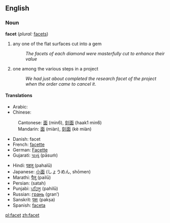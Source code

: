 ==English==
===Noun===
'''facet''' (''plural:'' [[facets]])

# any one of the flat surfaces cut into a gem
#:''The facets of each diamond were masterfully cut to enhance their value''
# one among the various steps in a project
#:''We had just about completed the research facet of the project when the order came to cancel it''.

====Translations====
{{top}}
*Arabic: {{ARchar|[[سطح|سطْح]]}} {{Unicode|(ʂaʈħ)}} {{m}}
*Chinese:
:Cantonese: [[面]] (min6), [[刻面]] (haak1 min6)
:Mandarin: [[面]] (miàn), [[刻面]] (kè miàn)
*Danish: facet
*French: [[facette]]
*German: [[Facette]]
*Gujarati: [[પાસું]] (pāsuṁ)
{{mid}}
*Hindi: [[पहलू]] (pahalū)
*Japanese: [[小面]] (しょうめん, shōmen)
*Marathi: [[पैलू]] (pailū)
*Persian: {{FAchar|[[سطح]]}} (satah)
*Punjabi: [[ਪਹਿਲੂ]] (pahilū)
*Russian: [[грань]] (gran’) {{f}}
*Sanskrit: [[पक्षः]] (pakṣa)
*Spanish: [[faceta]] {{f}}
{{bottom}}

[[pl:facet]]
[[zh:facet]]